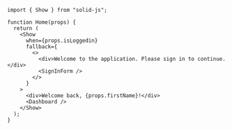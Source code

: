 ```tsx
import { Show } from "solid-js";

function Home(props) {
  return (
    <Show
      when={props.isLoggedin}
      fallback={
        <>
          <div>Welcome to the application. Please sign in to continue.</div>
          <SignInForm />
        </>
      }
    >
      <div>Welcome back, {props.firstName}!</div>
      <Dashboard />
    </Show>
  );
}
```
